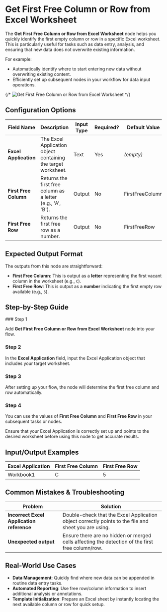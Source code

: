 
# Get First Free Column or Row from Excel Worksheet

The **Get First Free Column or Row from Excel Worksheet** node helps you quickly identify the first empty column or row in a specific Excel worksheet. This is particularly useful for tasks such as data entry, analysis, and ensuring that new data does not overwrite existing information.

For example:

- Automatically identify where to start entering new data without overwriting existing content.
- Efficiently set up subsequent nodes in your workflow for data input operations.

{/* ![Get First Free Column or Row from Excel Worksheet](./get-first-free-column-or-row-from-excel-worksheet.png) */}

## Configuration Options

| Field Name            | Description                                                   | Input Type | Required? | Default Value   |
| --------------------- | ------------------------------------------------------------- | ---------- | --------- | --------------- |
| **Excel Application** | The Excel Application object containing the target worksheet. | Text       | Yes       | _(empty)_       |
| **First Free Column** | Returns the first free column as a letter (e.g., 'A', 'B').   | Output     | No        | FirstFreeColumn |
| **First Free Row**    | Returns the first free row as a number.                       | Output     | No        | FirstFreeRow    |

## Expected Output Format

The outputs from this node are straightforward:

- **First Free Column**: This is output as a **letter** representing the first vacant column in the worksheet (e.g., `C`).
- **First Free Row**: This is output as a **number** indicating the first empty row available (e.g., `5`).

## Step-by-Step Guide

<Steps>
### Step 1

Add **Get First Free Column or Row from Excel Worksheet** node into your flow.

### Step 2

In the **Excel Application** field, input the Excel Application object that includes your target worksheet.

### Step 3

After setting up your flow, the node will determine the first free column and row automatically.

### Step 4

You can use the values of **First Free Column** and **First Free Row** in your subsequent tasks or nodes.

</Steps>

<Callout type="info" title="Note">
  Ensure that your Excel Application is correctly set up and points to the
  desired worksheet before using this node to get accurate results.
</Callout>

## Input/Output Examples

| Excel Application | First Free Column | First Free Row |
| ----------------- | ----------------- | -------------- |
| Workbook1         | C                 | 5              |

## Common Mistakes & Troubleshooting

| Problem                                   | Solution                                                                                             |
| ----------------------------------------- | ---------------------------------------------------------------------------------------------------- |
| **Incorrect Excel Application reference** | Double-check that the Excel Application object correctly points to the file and sheet you are using. |
| **Unexpected output**                     | Ensure there are no hidden or merged cells affecting the detection of the first free column/row.     |

## Real-World Use Cases

- **Data Management**: Quickly find where new data can be appended in routine data entry tasks.
- **Automated Reporting**: Use free row/column information to insert additional analysis or annotations.
- **Template Initialization**: Prepare an Excel sheet by instantly locating the next available column or row for quick setup.

